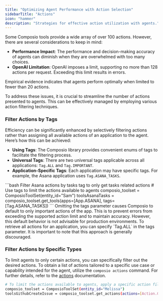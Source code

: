 ```yaml
---
title: "Optimizing Agent Performance with Action Selection"
sidebarTitle: "Actions"
icon: "hammer"
description: "Strategies for effective action utilization with agents."
---
```


Some Composio tools provide a wide array of over 100 actions. However, there are several considerations to keep in mind:

- **Performance Impact**: The performance and decision-making accuracy of agents can diminish when they are overwhelmed with too many choices.
- **OpenAI Limitation**: OpenAI imposes a limit, supporting no more than 128 actions per request. Exceeding this limit results in errors.
  
<Info>Empirical evidence indicates that agents perform optimally when limited to fewer than 20 actions.</Info>

To address these issues, it is crucial to streamline the number of actions presented to agents. This can be effectively managed by employing various action filtering techniques.

### Filter Actions by Tags

Efficiency can be significantly enhanced by selectively filtering actions rather than assigning all available actions of an application to the agent. Here’s how this can be achieved:

- **Using Tags**: The Composio library provides convenient enums of tags to facilitate the filtering process.
- **Universal Tags**: There are two universal tags applicable across all applications: `Tag.ALL` and `Tag.IMPORTANT`.
- **Application-Specific Tags**: Each application may have specific tags. For example, the Asana application uses `Tag.ASANA_TASKS`.

<CodeGroup>
```bash Filter Asana actions by tasks tag to only get tasks related actions
# Use tags to limit the actions available to agents
composio_toolset = ComposioToolSet(entity_id="Sam")
toolsAsanaTasks = composio_toolset.get_tools(apps=[App.ASANA], tags=[Tag.ASANA_TASKS])
```
</CodeGroup>

<Warning>
    Omitting the tags parameter causes Composio to default to only important actions of the app. This is to prevent errors from exceeding the supported action limit and to maintain accuracy. However, this default behavior is not advisable for production environments.
</Warning>

<Note>
    To retrieve all actions for an application, you can specify `Tag.ALL` in the tags parameter. It is important to note that this approach is generally discouraged.
</Note>

### Filter Actions by Specific Types
To limit agents to only certain actions, you can specifically filter out the desired actions.
<Note> To obtain a list of actions tailored to a specific use case or capability intended for the agent, utilize the `composio actions` command. For further details, refer to the [actions](/sdk/cli/actions) documentation.</Note>
<CodeGroup>
```bash Filter Github Create Issue action
# To limit the actions available to agents, apply a specific action filter
composio_toolset = ComposioToolSet(entity_id="Melissa")
toolsGithubCreateIssue = composio_toolset.get_actions(actions=[Action.GITHUB_CREATE_ISSUE])
```
</CodeGroup>
